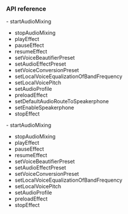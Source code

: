 <PlatformWrapper platform="macos">

### API reference

<ProductWrapper notAllowed="voice-calling">
- <Link to="{{Global.API_REF_MACOS_ROOT}}/class_irtcengine.html#api_irtcengine_startaudiomixing2">startAudioMixing</Link>

- <Link to="{{Global.API_REF_MACOS_ROOT}}/class_irtcengine.html#api_irtcengine_stopaudiomixing">stopAudioMixing</Link>

- <Link to="{{Global.API_REF_MACOS_ROOT}}/class_irtcengine.html#api_irtcengine_playeffect3">playEffect</Link>

- <Link to="{{Global.API_REF_MACOS_ROOT}}/class_irtcengine.html#api_irtcengine_pauseeffect">pauseEffect</Link>

- <Link to="{{Global.API_REF_MACOS_ROOT}}/class_irtcengine.html#api_irtcengine_resumeeffect">resumeEffect</Link>

- <Link to="{{Global.API_REF_MACOS_ROOT}}/class_irtcengine.html#api_irtcengine_setvoicebeautifierpreset">setVoiceBeautifierPreset</Link>

- <Link to="{{Global.API_REF_MACOS_ROOT}}/class_irtcengine.html#api_irtcengine_setaudioeffectpreset">setAudioEffectPreset</Link>

- <Link to="{{Global.API_REF_MACOS_ROOT}}/class_irtcengine.html#api_irtcengine_setvoiceconversionpreset">setVoiceConversionPreset</Link>

- <Link to="{{Global.API_REF_MACOS_ROOT}}/class_irtcengine.html#api_irtcengine_setlocalvoiceequalization">setLocalVoiceEqualizationOfBandFrequency</Link>

- <Link to="{{Global.API_REF_MACOS_ROOT}}/class_irtcengine.html#api_irtcengine_setlocalvoicepitch">setLocalVoicePitch</Link>

- <Link to="{{Global.API_REF_MACOS_ROOT}}/class_irtcengine.html#api_irtcengine_setaudioprofile2">setAudioProfile</Link>

- <Link to="{{Global.API_REF_MACOS_ROOT}}/class_irtcengine.html#api_irtcengine_preloadeffect">preloadEffect</Link>

- <Link to="{{Global.API_REF_MACOS_ROOT}}/class_irtcengine.html#api_irtcengine_setdefaultaudioroutetospeakerphone">setDefaultAudioRouteToSpeakerphone</Link>

- <Link to="{{Global.API_REF_MACOS_ROOT}}/class_irtcengine.html#api_irtcengine_setenablespeakerphone">setEnableSpeakerphone</Link>

- <Link to="{{Global.API_REF_MACOS_ROOT}}/class_irtcengine.html#api_irtcengine_stopeffect">stopEffect</Link>
</ProductWrapper>

<ProductWrapper product="voice-calling">
- <Link to="{{Global.API_REF_MAC_ROOT_VOICE_SDK}}/class_irtcengine.html#api_irtcengine_startaudiomixing2">startAudioMixing</Link>

- <Link to="{{Global.API_REF_MAC_ROOT_VOICE_SDK}}/class_irtcengine.html#api_irtcengine_stopaudiomixing">stopAudioMixing</Link>

- <Link to="{{Global.API_REF_MAC_ROOT_VOICE_SDK}}/class_irtcengine.html#api_irtcengine_playeffect3">playEffect</Link>

- <Link to="{{Global.API_REF_MAC_ROOT_VOICE_SDK}}/class_irtcengine.html#api_irtcengine_pauseeffect">pauseEffect</Link>

- <Link to="{{Global.API_REF_MAC_ROOT_VOICE_SDK}}/class_irtcengine.html#api_irtcengine_resumeeffect">resumeEffect</Link>

- <Link to="{{Global.API_REF_MAC_ROOT_VOICE_SDK}}/class_irtcengine.html#api_irtcengine_setvoicebeautifierpreset">setVoiceBeautifierPreset</Link>

- <Link to="{{Global.API_REF_MAC_ROOT_VOICE_SDK}}/class_irtcengine.html#api_irtcengine_setaudioeffectpreset">setAudioEffectPreset</Link>

- <Link to="{{Global.API_REF_MAC_ROOT_VOICE_SDK}}/class_irtcengine.html#api_irtcengine_setvoiceconversionpreset">setVoiceConversionPreset</Link>

- <Link to="{{Global.API_REF_MAC_ROOT_VOICE_SDK}}/class_irtcengine.html#api_irtcengine_setlocalvoiceequalization">setLocalVoiceEqualizationOfBandFrequency</Link>

- <Link to="{{Global.API_REF_MAC_ROOT_VOICE_SDK}}/class_irtcengine.html#api_irtcengine_setlocalvoicepitch">setLocalVoicePitch</Link>

- <Link to="{{Global.API_REF_MAC_ROOT_VOICE_SDK}}/class_irtcengine.html#api_irtcengine_setaudioprofile2">setAudioProfile</Link>

- <Link to="{{Global.API_REF_MAC_ROOT_VOICE_SDK}}/class_irtcengine.html#api_irtcengine_preloadeffect">preloadEffect</Link>

- <Link to="{{Global.API_REF_MAC_ROOT_VOICE_SDK}}/class_irtcengine.html#api_irtcengine_stopeffect">stopEffect</Link>
</ProductWrapper>


</PlatformWrapper>
